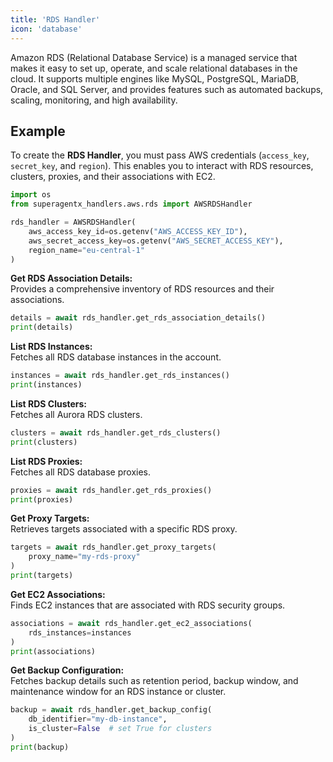 ```yaml
---
title: 'RDS Handler'
icon: 'database'
---
```


Amazon RDS (Relational Database Service) is a managed service that makes it easy to set up, operate, and scale relational databases in the cloud.
It supports multiple engines like MySQL, PostgreSQL, MariaDB, Oracle, and SQL Server, and provides features such as automated backups, scaling, monitoring, and high availability.


## Example

To create the **RDS Handler**, you must pass AWS credentials (`access_key`, `secret_key`, and `region`).
This enables you to interact with RDS resources, clusters, proxies, and their associations with EC2.

```python
import os
from superagentx_handlers.aws.rds import AWSRDSHandler

rds_handler = AWSRDSHandler(
    aws_access_key_id=os.getenv("AWS_ACCESS_KEY_ID"),
    aws_secret_access_key=os.getenv("AWS_SECRET_ACCESS_KEY"),
    region_name="eu-central-1"
)
```
**Get RDS Association Details:** <br />
Provides a comprehensive inventory of RDS resources and their associations.
```python
details = await rds_handler.get_rds_association_details()
print(details)
```

**List RDS Instances:** <br />
Fetches all RDS database instances in the account.
```python
instances = await rds_handler.get_rds_instances()
print(instances)
```

**List RDS Clusters:** <br />
Fetches all Aurora RDS clusters.
```python
clusters = await rds_handler.get_rds_clusters()
print(clusters)
```

**List RDS Proxies:** <br />
Fetches all RDS database proxies.
```python
proxies = await rds_handler.get_rds_proxies()
print(proxies)
```

**Get Proxy Targets:** <br />
Retrieves targets associated with a specific RDS proxy.
```python
targets = await rds_handler.get_proxy_targets(
    proxy_name="my-rds-proxy"
)
print(targets)
```

**Get EC2 Associations:** <br />
Finds EC2 instances that are associated with RDS security groups.
```python
associations = await rds_handler.get_ec2_associations(
    rds_instances=instances
)
print(associations)
```

**Get Backup Configuration:** <br />
Fetches backup details such as retention period, backup window, and maintenance window for an RDS instance or cluster.
```python
backup = await rds_handler.get_backup_config(
    db_identifier="my-db-instance",
    is_cluster=False  # set True for clusters
)
print(backup)
```
